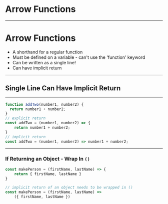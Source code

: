 


# Arrow Functions

---

# Arrow Functions

- A shorthand for a regular function
- Must be defined on a variable - can't use the 'function' keyword
- Can be written as a single line!
- Can have implicit return
---

## Single Line Can Have Implicit Return

---

```javascript
function addTwo(number1, number2) {
  return number1 + number2;
}
// explicit return
const addTwo = (number1, number2) => {
    return number1 + number2;
}
// implicit return
const addTwo = (number1, number2) => number1 + number2;
```

---
### If Returning an Object - Wrap In `()`

```javascript
const makePerson = (firstName, lastName) => {
    return { firstName, lastName }
}

// implicit return of an object needs to be wrapped in ()
const makePerson = (firstName, lastName) => 
    ({ firstName, lastName })
```


